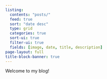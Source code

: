 ```yaml
---
listing:
  contents: "posts/"
  feed: true
  sort: "date desc"
  type: grid
  categories: true
  sort-ui: true
  filter-ui: true
  fields: [image, date, title, description]
page-layout: full
title-block-banner: true
---
```


Welcome to my blog!